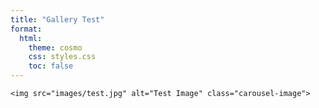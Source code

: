 ```yaml
---
title: "Gallery Test"
format:
  html:
    theme: cosmo
    css: styles.css
    toc: false
---
```


<div class="carousel">
  <div class="carousel-track">
    <img src="images/test.jpg" alt="Test Image" class="carousel-image">
  </div>
</div>
